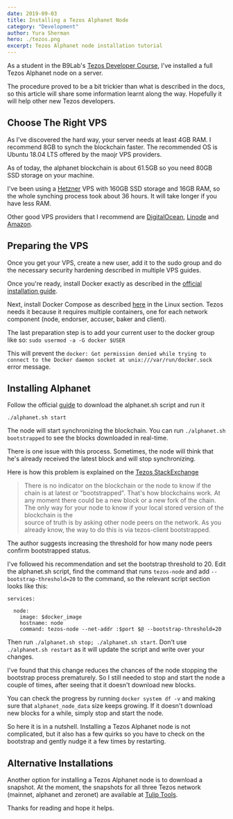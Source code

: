 ```yaml
---
date: 2019-09-03
title: Installing a Tezos Alphanet Node
category: "Development"
author: Yura Sherman
hero: ./tezos.png
excerpt: Tezos Alphanet node installation tutorial
---
```


As a student in the B9Lab's [Tezos Developer Course](https://academy.b9lab.com/courses/course-v1:B9lab+BLOCKSTARS-TEZ-1+2019-04/info), I've installed a full Tezos Alphanet node on a server.

The procedure proved to be a bit trickier than what is described in the docs, so this article will share some information learnt along the way. Hopefully it will help other new Tezos developers.

## Choose The Right VPS

As I've discovered the hard way, your server needs at least 4GB RAM. I recommend 8GB to synch the blockchain faster. The recommended OS is Ubuntu 18.04 LTS offered by the maojr VPS providers.

As of today, the alphanet blockchain is about 61.5GB so you need 80GB SSD storage on your machine.

I've been using a [Hetzner](https://www.hetzner.com) VPS with 160GB SSD storage and 16GB RAM, so the whole synching process took about 36 hours. It will take longer if you have less RAM.

Other good VPS providers that I recommend are [DigitalOcean](https://m.do.co/c/b76b363cdc21), [Linode](https://www.linode.com/?r=0fb15cb08ca7516d4381a1669bd9919602e320f9) and [Amazon](https://aws.amazon.com/lightsail/).



## Preparing the VPS

Once you get your VPS, create a new user, add it to the sudo group and do the necessary security hardening described in multiple VPS guides.

Once you're ready, install Docker exactly as described in the [official installation guide](https://docs.docker.com/install/linux/docker-ce/ubuntu/).

Next, install Docker Compose as described [here](https://docs.docker.com/compose/install/) in the Linux section. Tezos needs it because it requires multiple containers, one for each network component (node, endorser, accuser, baker and client).

The last preparation step is to add your current user to the docker group like so:
`sudo usermod -a -G docker $USER`

This will prevent the `docker: Got permission denied while trying to connect to the Docker daemon socket at unix:///var/run/docker.sock` error message.

## Installing Alphanet

Follow the official [guide](https://tezos.gitlab.io/alphanet/introduction/howtoget.html) to download the alphanet.sh script and run it

`./alphanet.sh start`

The node will start synchronizing the blockchain. You can run  `./alphanet.sh bootstrapped` to see the blocks downloaded in real-time.

There is one issue with this process. Sometimes, the node will think that he's already received the latest block and will stop synchronizing.

Here is how this problem is explained on the [Tezos StackExchange](https://tezos.stackexchange.com/questions/1117/tezos-client-bootstrapped-why-it-quits-too-early-really-without-waiting-boot)

> There is no indicator on the blockchain or the node to know if the chain is at latest or "bootstrapped".  That's how blockchains work. At any moment there could be a new block or a new fork of the chain. The only way for your node to know if your local stored version of the blockchain is the  
source of truth is by asking other node peers on the network. As you already know, the way to do this 
is via tezos-client bootstrapped.

The author suggests increasing the threshold for how many node peers confirm bootstrapped status.

I've followed his recommendation and set the bootstrap threshold to 20. Edit the alphanet.sh script, find the command that runs `tezos-node` and add `--bootstrap-threshold=20` to the command, so the relevant script section looks like this:

```
services:

  node:
    image: $docker_image
    hostname: node
    command: tezos-node --net-addr :$port $@ --bootstrap-threshold=20
```

    
Then run `./alphanet.sh stop; ./alphanet.sh start`. Don't use `./alphanet.sh restart` as it will update the script and write over your changes.

I've found that this change reduces the chances of the node stopping the bootstrap process prematurely. So I still needed to stop and start the node a couple of times, after seeing that it doesn't download new blocks.

You can check the progress by running `docker system df -v` and making sure that `alphanet_node_data` size keeps growing. If it doesn't download new blocks for a while, simply stop and start the node.

So here it is in a nutshell. Installing a Tezos Alphanet node is not complicated, but it also has a few quirks so you have to check on the bootstrap and gently nudge it a few times by restarting.

## Alternative Installations

Another option for installing a Tezos Alphanet node is to download a snapshot. At the moment, the snapshots for all three Tezos network (mainnet, alphanet and zeronet) are available at [Tulip Tools](https://snapshots.tulip.tools/#/).

Thanks for reading and hope it helps.
